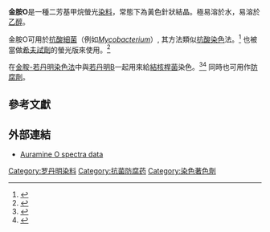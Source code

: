 {{chembox
| verifiedrevid = 401809121
| Name = Auramine O
| ImageFile = Auramine O Formula V.1.svg
| ImageName = 340
| ImageFileL1 = Sample of Auramine O.jpg
| ImageSizeL1 = 130
| ImageCaptionL1 = Solid Auramine O
| ImageFileR1 = Auramine O in aqueous solution.jpg
| ImageSizeR1 = 130
| ImageCaptionR1 = Auramine O in aqueous solution
| IUPACName = bis[4-(dimethylamino)phenyl]methaniminium chloride
| OtherNames = Basic yellow 2, Pyocatanium aureum, aizen auramine, Pyoktanin Yellow, Canary Yellow, Pyoktanin, or C.I. 41000
| Section1 = {{Chembox Identifiers
| ChemSpiderID_Ref = {{chemspidercite|correct|chemspider}}
| ChemSpiderID = 16254
| InChI = 1/C17H21N3/c1-19(2)15-9-5-13(6-10-15)17(18)14-7-11-16(12-8-14)20(3)4/h5-12,18H,1-4H3
| InChIKey = JPIYZTWMUGTEHX-UHFFFAOYAY
| PubChem = 17170
| InChI1 = 1/C17H21N3.ClH/c1-19(2)15-9-5-13(6-10-15)17(18)14-7-11-16(12-8-14)20(3)4;/h5-12,18H,1-4H3;1H
| InChIKey1 = KSCQDDRPFHTIRL-UHFFFAOYAK
| SMILES1 = Cl.[N@H]=C(c1ccc(N(C)C)cc1)c2ccc(N(C)C)cc2
| StdInChI_Ref = {{stdinchicite|correct|chemspider}}
| StdInChI = 1S/C17H21N3.ClH/c1-19(2)15-9-5-13(6-10-15)17(18)14-7-11-16(12-8-14)20(3)4;/h5-12,18H,1-4H3;1H
| StdInChIKey_Ref = {{stdinchicite|correct|chemspider}}
| StdInChIKey = KSCQDDRPFHTIRL-UHFFFAOYSA-N
| CASNo_Ref = {{cascite|correct|CAS}}
| CASNo = 2465-27-2
| SMILES = [N@H]=C(c1ccc(N(C)C)cc1)c2ccc(N(C)C)cc2
}}
| Section2 = {{Chembox Properties
|C=17|H=22|N=3|Cl=1
| Density =
| MeltingPt = 267 °C
| BoilingPt =
}}
| Section7 = {{Chembox Hazards
| RPhrases = {{R22}} {{R24}} {{R40}}
| SPhrases = {{S36/37}} {{S45}}
}}
}}

'''金胺O'''是一種二芳基甲烷螢光[[染料|染料]]，常態下為黃色針狀結晶。極易溶於水，易溶於[[乙醇|乙醇]]。

金胺O可用於[[抗酸|抗酸]][[細菌|細菌]]（例如''[[分支杆菌|Mycobacterium]]''）, 其方法類似[[抗酸染色|抗酸染色]]法。<ref name=Kommareddi_1984>{{cite journal |author=Kommareddi S, Abramowsky C, Swinehart G, Hrabak L |title=Nontuberculous mycobacterial infections: comparison of the fluorescent auramine-O and Ziehl-Neelsen techniques in tissue diagnosis |url=https://archive.org/details/sim_human-pathology_1984-11_15_11/page/1085 |journal=Hum Pathol |volume=15 |issue=11 |pages=1085–9 |year=1984 |pmid=6208117 |doi=10.1016/S0046-8177(84)80253-1}}</ref> 也被當做[[希夫試劑|希夫試劑]]的螢光版來使用。<ref name=Khavkin_1980>{{cite journal |author=Khavkin T, Kudryavtseva M, Dragunskaya E, Polotsky Y, Kudryavtsev B |title=Fluorescent PAS-reaction study of the epithelium of normal rabbit ileum and after challenge with enterotoxigenic Escherichia coli |url=https://archive.org/details/sim_gastroenterology_1980-04_78_4/page/782 |journal=Gastroenterology |volume=78 |issue=4 |pages=782–90 |year=1980 |pmid=6986320}}</ref>

在[[金胺-若丹明染色法|金胺-若丹明染色法]]中與[[若丹明B|若丹明B]]一起用來給[[結核桿菌|結核桿菌]]染色。<ref name=Truant_1962>{{cite journal |author=Truant J, Brett W, Thomas W |title=Fluorescence microscopy of tubercle bacilli stained with auramine and rhodamine |journal=Henry Ford Hosp Med Bull |volume=10 |issue= |pages=287–96 |year=1962 |pmid=13922644}}</ref><ref name=Arrowood_1989>{{cite journal |author=Arrowood M, Sterling C |title=Comparison of conventional staining methods and monoclonal antibody-based methods for Cryptosporidium oocyst detection |url=https://archive.org/details/sim_journal-of-clinical-microbiology_1989-07_27_7/page/1490 |journal=J Clin Microbiol |volume=27 |issue=7 |pages=1490–5 |year=1989 |pmid=2475523 |pmc=267601}}</ref> 同時也可用作[[防腐劑|防腐劑]]。

==參考文獻==
{{Reflist}}

==外部連結==
* [http://omlc.ogi.edu/spectra/PhotochemCAD/html/auramineO.html Auramine O spectra data] {{Wayback|url=http://omlc.ogi.edu/spectra/PhotochemCAD/html/auramineO.html |date=20131029185029 }}

{{生物染色劑}}

[[Category:罗丹明染料|Category:罗丹明染料]]
[[Category:抗菌防腐药|Category:抗菌防腐药]]
[[Category:染色著色劑|Category:染色著色劑]]